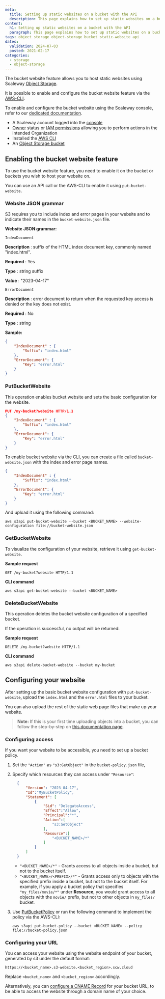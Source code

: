 ```yaml
---
meta:
  title: Setting up static websites on a bucket with the API
  description: This page explains how to set up static websites on a bucket with the API.
content:
  h1: Setting up static websites on a bucket with the API
  paragraph: This page explains how to set up static websites on a bucket with the API.
tags: object storage object-storage bucket static-website api
dates:
  validation: 2024-07-03
  posted: 2021-02-17
categories:
  - storage
  - object-storage
---
```


The bucket website feature allows you to host static websites using Scaleway [Object Storage](https://www.scaleway.com/en/object-storage/).

It is possible to enable and configure the bucket website feature via the [AWS-CLI](/storage/object/api-cli/object-storage-aws-cli).

To enable and configure the bucket website using the Scaleway console, refer to our [dedicated documentation](/storage/object/how-to/use-bucket-website/).

<Macro id="requirements" />

- A Scaleway account logged into the [console](https://console.scaleway.com)
- [Owner](/identity-and-access-management/iam/concepts/#owner) status or [IAM permissions](/identity-and-access-management/iam/concepts/#permission) allowing you to perform actions in the intended Organization
- Installed the [AWS CLI](/storage/object/api-cli/object-storage-aws-cli/)
- An [Object Storage bucket](/storage/object/how-to/create-a-bucket/)

## Enabling the bucket website feature

To use the bucket website feature, you need to enable it on the bucket or buckets you wish to host your website on.

You can use an API call or the AWS-CLI to enable it using `put-bucket-website`.

### Website JSON grammar

S3 requires you to include index and error pages in your website and to indicate their names in the `bucket-website.json` file.

**Website JSON grammar:**

`IndexDocument`

**Description**
: suffix of the HTML index document key, commonly named "index.html".

**Required**
: Yes

**Type**
: string suffix

**Value**
: "2023-04-17"

`ErrorDocument`

**Description**
: error document to return when the requested key access is denied or the key does not exist.

**Required**
: No

**Type**
: string

**Sample:**
```json
{
    "IndexDocument" : {
        "Suffix": "index.html"
    },
    "ErrorDocument": {
        "Key": "error.html"
    }
}
```
### PutBucketWebsite

This operation enables bucket website and sets the basic configuration for the website.

```json
PUT /my-bucket?website HTTP/1.1
{
    "IndexDocument" : {
        "Suffix": "index.html"
    },
    "ErrorDocument": {
        "Key": "error.html"
    }
}
```
To enable bucket website via the CLI, you can create a file called `bucket-website.json` with the index and error page names.

```json
{
    "IndexDocument" : {
        "Suffix": "index.html"
    },
    "ErrorDocument": {
        "Key": "error.html"
    }
}
```
And upload it using the following command:

```
aws s3api put-bucket-website --bucket <BUCKET_NAME> --website-configuration file://bucket-website.json
```

### GetBucketWebsite

To visualize the configuration of your website, retrieve it using `get-bucket-website`.

**Sample request**
```
GET /my-bucket?website HTTP/1.1
```
**CLI command**
```
aws s3api get-bucket-website --bucket <BUCKET_NAME>
```
### DeleteBucketWebsite

This operation deletes the bucket website configuration of a specified bucket.

<Message type="note">
  If the operation is successful, no output will be returned.
</Message>

**Sample request**
```
DELETE /my-bucket?website HTTP/1.1
```
**CLI command**
```
aws s3api delete-bucket-website --bucket my-bucket
```
## Configuring your website

After setting up the basic bucket website configuration with `put-bucket-website`, upload the `index.html` and the `error.html` files to your bucket.

You can also upload the rest of the static web page files that make up your website.

>**Note:** If this is your first time uploading objects into a bucket, you can follow the step-by-step on [this documentation page](/storage/object/how-to/upload-files-into-a-bucket/).

### Configuring access

If you want your website to be accessible, you need to set up a bucket policy.

1. Set the `"Action"` as `"s3:GetObject"` in the `bucket-policy.json` file,
2. Specify which resources they can access under `"Resource"`:
    ```json
      {
          "Version": "2023-04-17",
          "Id":"MyBucketPolicy",
          "Statement": [
              {
                  "Sid": "DelegateAccess",
                  "Effect":"Allow",
                  "Principal":"*",
                  "Action":[
                      "s3:GetObject"
                  ],
                  "Resource":[
                      "<BUCKET_NAME>/*"
                  ]
              }
          ]
      }
      ```

    - `"<BUCKET_NAME>/*"` - Grants access to all objects inside a bucket, but not to the bucket itself.
    - `"<BUCKET_NAME>/<PREFIX>/*"` - Grants access only to objects with the specified prefix inside a bucket, but not to the bucket itself. For example, if you apply a bucket policy that specifies `"my_files/movie/*"` under **Resource**, you would grant access to all objects with the `movie/` prefix, but not to other objects in `my_files/` bucket.
3. Use [PutBucketPolicy](/storage/object/api-cli/bucket-operations/#put-bucket-policy) or run the following command to implement the policy via the AWS-CLI:
    ```
    aws s3api put-bucket-policy --bucket <BUCKET_NAME> --policy file://bucket-policy.json
    ```

### Configuring your URL

You can access your website using the website endpoint of your bucket, generated by s3 under the default format:

`https://<bucket_name>.s3-website.<bucket_region>.scw.cloud`

Replace `<bucket_name>` and `<bucket_region>` accordingly.

Alternatively, you can [configure a CNAME Record](/tutorials/s3-customize-url-cname/) for your bucket URL, to be able to access the website through a domain name of your choice.


